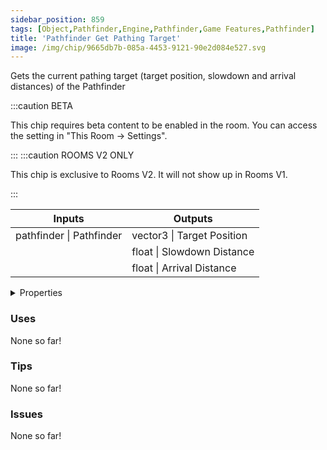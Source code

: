 ```yaml
---
sidebar_position: 859
tags: [Object,Pathfinder,Engine,Pathfinder,Game Features,Pathfinder]
title: 'Pathfinder Get Pathing Target'
image: /img/chip/9665db7b-085a-4453-9121-90e2d084e527.svg
---
```


Gets the current pathing target (target position, slowdown and arrival distances) of the Pathfinder

:::caution BETA

This chip requires beta content to be enabled in the room. You can access the setting in "This Room -> Settings".

:::
:::caution ROOMS V2 ONLY

This chip is exclusive to Rooms V2. It will not show up in Rooms V1.

:::


<IChip uuid="9665db7b-085a-4453-9121-90e2d084e527"/>

<table><thead><tr><th>Inputs</th><th>Outputs</th></tr></thead><tbody><tr><td>pathfinder | Pathfinder</td><td>vector3 | Target Position</td></tr><tr><td /><td>float | Slowdown Distance</td></tr><tr><td /><td>float | Arrival Distance</td></tr></tbody></table>

<details>
  <summary>Properties</summary>
  <div>
    <div>
    <table>
      <tbody>
        <tr>
          <td>Is beta required?</td>
          <td>Yes</td>
        </tr>
        <tr>
          <td>Is chip a trolling risk?</td>
          <td>No</td>
        </tr>
        <tr>
          <td>Is chip a role assignment risk?</td>
          <td>No</td>
        </tr>
        <tr>
          <td>Chip UUID</td>
          <td>9665db7b-085a-4453-9121-90e2d084e527</td>
        </tr>
        <tr>
          <td>Room availability</td>
          <td>Rooms V2 only</td>
        </tr>
      </tbody>
    </table>
    </div>
  </div>
</details>

### Uses

None so far!

### Tips

None so far!

### Issues

None so far!